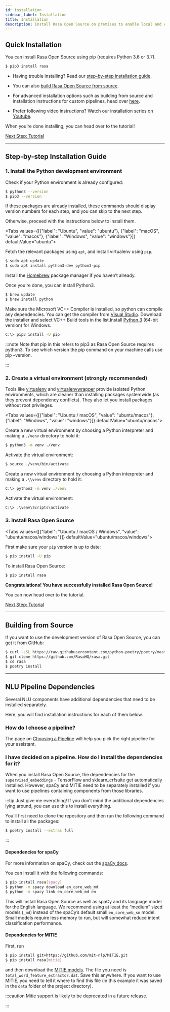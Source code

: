 ```yaml
---
id: installation
sidebar_label: Installation
title: Installation
description: Install Rasa Open Source on premises to enable local and customizable Natural Lanaguage Understanding and Dialogue Management.
---
```


## Quick Installation

You can install Rasa Open Source using pip (requires Python 3.6 or 3.7).

```bash
$ pip3 install rasa
```

* Having trouble installing? Read our [step-by-step installation guide](./installation.mdx#installation-guide).

* You can also [build Rasa Open Source from source](./installation.mdx#build-from-source).

* For advanced installation options such as building from source and installation instructions for
  custom pipelines, head over [here](./installation.mdx#pipeline-dependencies).

* Prefer following video instructions? Watch our installation series on [Youtube](https://www.youtube.com/playlist?list=PL75e0qA87dlEWUA5ToqLLR026wIkk2evk).

When you’re done installing, you can head over to the tutorial!


<a className="button button--outline button--secondary button--lg" href="rasa-tutorial">Next Step: Tutorial</a>

---

<a aria-hidden="true" tabIndex="-1" className="anchor enhancedAnchor" id="installation-guide"></a>

## Step-by-step Installation Guide

### 1. Install the Python development environment

Check if your Python environment is already configured:

```bash
$ python3 --version
$ pip3 --version
```

If these packages are already installed, these commands should display version
numbers for each step, and you can skip to the next step.

Otherwise, proceed with the instructions below to install them.

<Tabs values={[{"label": "Ubuntu", "value": "ubuntu"}, {"label": "macOS", "value": "macos"}, {"label": "Windows", "value": "windows"}]} defaultValue="ubuntu">
  <TabItem value="ubuntu">

  Fetch the relevant packages using `apt`, and install virtualenv using `pip`.

  ```bash
  $ sudo apt update
  $ sudo apt install python3-dev python3-pip
  ```

  </TabItem>
  <TabItem value="macos">

  Install the [Homebrew](https://brew.sh) package manager if you haven’t already.

  Once you’re done, you can install Python3.

  ```bash
  $ brew update
  $ brew install python
  ```

  </TabItem>
  <TabItem value="windows">

  Make sure the Microsoft VC++ Compiler is installed, so python can compile
  any dependencies. You can get the compiler from <a className="reference external"
  href="https://visualstudio.microsoft.com/visual-cpp-build-tools/"
  target="_blank">Visual Studio</a>. Download the installer and select
  VC++ Build tools in the list.Install [Python 3](https://www.python.org/downloads/windows/) (64-bit version) for Windows.

  ```bat
  C:\> pip3 install -U pip
  ```

  </TabItem>
</Tabs>

:::note
Note that pip in this refers to pip3 as Rasa Open Source requires python3. To see which version
the pip command on your machine calls use pip –version.

:::

### 2. Create a virtual environment (strongly recommended)

Tools like [virtualenv](https://virtualenv.pypa.io/en/latest/) and [virtualenvwrapper](https://virtualenvwrapper.readthedocs.io/en/latest/) provide isolated Python environments, which are cleaner than installing packages systemwide (as they prevent dependency conflicts). They also let you install packages without root privileges.

<Tabs values={[{"label": "Ubuntu / macOS", "value": "ubuntu/macos"}, {"label": "Windows", "value": "windows"}]} defaultValue="ubuntu/macos">
  <TabItem value="ubuntu/macos">

  Create a new virtual environment by choosing a Python interpreter and making a `./venv` directory to hold it:

  ```bash
  $ python3 -m venv ./venv
  ```

  Activate the virtual environment:

  ```bash
  $ source ./venv/bin/activate
  ```

  </TabItem>
  <TabItem value="windows">

  Create a new virtual environment by choosing a Python interpreter and making a `.\\venv` directory to hold it:

  ```bat
  C:\> python3 -m venv ./venv
  ```

  Activate the virtual environment:

  ```bat
  C:\> .\venv\Scripts\activate
  ```

  </TabItem>
</Tabs>

### 3. Install Rasa Open Source

<Tabs values={[{"label": "Ubuntu / macOS / Windows", "value": "ubuntu/macos/windows"}]} defaultValue="ubuntu/macos/windows">
  <TabItem value="ubuntu/macos/windows">

  First make sure your `pip` version is up to date:

  ```bash
  $ pip install -U pip
  ```

  To install Rasa Open Source:

  ```bash
  $ pip install rasa
  ```

  </TabItem>
</Tabs>

**Congratulations! You have successfully installed Rasa Open Source!**

You can now head over to the tutorial.


<a className="button button--outline button--secondary button--lg" href="rasa-tutorial">Next Step: Tutorial</a>

---

<a aria-hidden="true" tabIndex="-1" className="anchor enhancedAnchor" id="build-from-source"></a>

## Building from Source

If you want to use the development version of Rasa Open Source, you can get it from GitHub:

```bash
$ curl -sSL https://raw.githubusercontent.com/python-poetry/poetry/master/get-poetry.py | python
$ git clone https://github.com/RasaHQ/rasa.git
$ cd rasa
$ poetry install
```


---

<a aria-hidden="true" tabIndex="-1" className="anchor enhancedAnchor" id="pipeline-dependencies"></a>

## NLU Pipeline Dependencies

Several NLU components have additional dependencies that need to
be installed separately.

Here, you will find installation instructions for each of them below.

### How do I choose a pipeline?

The page on [Choosing a Pipeline](../nlu/choosing-a-pipeline.mdx) will help you pick the right pipeline
for your assistant.

### I have decided on a pipeline. How do I install the dependencies for it?

When you install Rasa Open Source, the dependencies for the `supervised_embeddings` - TensorFlow
and sklearn_crfsuite get automatically installed. However, spaCy and MITIE need to be separately installed if you want to use pipelines containing components from those libraries.

:::tip Just give me everything!
If you don’t mind the additional dependencies lying around, you can use
this to install everything.

You’ll first need to clone the repository and then run the following
command to install all the packages:

```bash
$ poetry install --extras full
```

:::

<a aria-hidden="true" tabIndex="-1" className="anchor enhancedAnchor" id="install-spacy"></a>

#### Dependencies for spaCy

For more information on spaCy, check out the [spaCy docs](https://spacy.io/usage/models).

You can install it with the following commands:

```bash
$ pip install rasa[spacy]
$ python -m spacy download en_core_web_md
$ python -m spacy link en_core_web_md en
```

This will install Rasa Open Source as well as spaCy and its language model
for the English language. We recommend using at least the
“medium” sized models (`_md`) instead of the spaCy’s
default small `en_core_web_sm` model. Small models require less
memory to run, but will somewhat reduce intent classification performance.

<a aria-hidden="true" tabIndex="-1" className="anchor enhancedAnchor" id="install-mitie"></a>

#### Dependencies for MITIE

First, run

```bash
$ pip install git+https://github.com/mit-nlp/MITIE.git
$ pip install rasa[mitie]
```

and then download the
[MITIE models](https://github.com/mit-nlp/MITIE/releases/download/v0.4/MITIE-models-v0.2.tar.bz2).
The file you need is `total_word_feature_extractor.dat`. Save this
anywhere. If you want to use MITIE, you need to
tell it where to find this file (in this example it was saved in the
`data` folder of the project directory).

:::caution
Mitie support is likely to be deprecated in a future release.

:::
